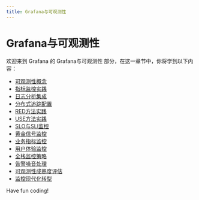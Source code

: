 ```yaml
---
title: Grafana与可观测性
---
```


# Grafana与可观测性

欢迎来到 Grafana 的 Grafana与可观测性 部分，在这一章节中，你将学到以下内容：

- [可观测性概念](./0-observability-concepts.mdx)
- [指标监控实践](./1-indicator-monitoring-practice.mdx)
- [日志分析集成](./2-log-analytics-integration.mdx)
- [分布式追踪配置](./3-distributed-tracking-configuration.mdx)
- [RED方法实践](./4-red-method-practice.mdx)
- [USE方法实践](./5-use-method-practice.mdx)
- [SLO与SLI监控](./6-slo-and-sli-monitoring.mdx)
- [黄金信号监控](./7-gold-signal-monitoring.mdx)
- [业务指标监控](./8-business-metrics-monitoring.mdx)
- [用户体验监控](./9-user-experience-monitoring.mdx)
- [全栈监控策略](./10-full-stack-monitoring-strategy.mdx)
- [告警噪音处理](./11-alarm-noise-handling.mdx)
- [可观测性成熟度评估](./12-observability-maturity-assessment.mdx)
- [监控现代化转型](./13-monitor-modern-transformation.mdx)

Have fun coding!